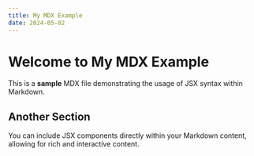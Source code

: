 ```yaml
---
title: My MDX Example
date: 2024-05-02
---
```



# Welcome to My MDX Example

This is a **sample** MDX file demonstrating the usage of JSX syntax within Markdown.

<MyComponent />

## Another Section

You can include JSX components directly within your Markdown content, allowing for rich and interactive content.
